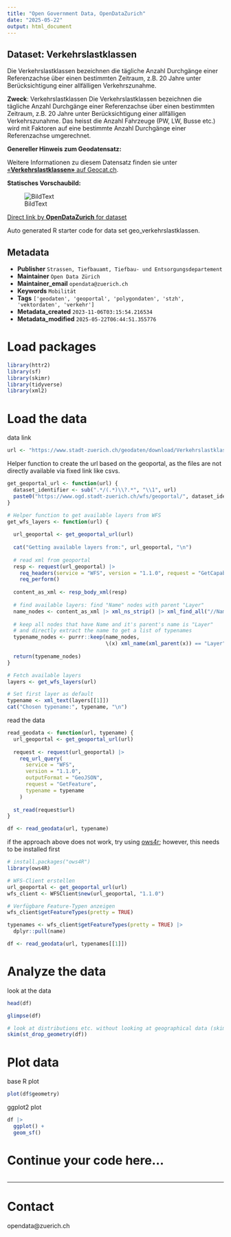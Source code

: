 ```yaml
---
title: "Open Government Data, OpenDataZurich"
date: "2025-05-22"
output: html_document
---
```


## Dataset: Verkehrslastklassen

Die Verkehrslastklassen bezeichnen die tägliche Anzahl Durchgänge einer Referenzachse über einen bestimmten Zeitraum, z.B. 20 Jahre unter Berücksichtigung einer allfälligen Verkehrszunahme. 

**Zweck**: Verkehrslastklassen
Die Verkehrslastklassen bezeichnen die tägliche Anzahl Durchgänge einer Referenzachse über einen bestimmten Zeitraum, z.B. 20 Jahre unter Berücksichtigung einer allfälligen Verkehrszunahme. 
Das heisst die Anzahl Fahrzeuge (PW, LW, Busse etc.) wird mit Faktoren auf eine bestimmte Anzahl Durchgänge einer Referenzachse umgerechnet.

**Genereller Hinweis zum Geodatensatz:**


Weitere Informationen zu diesem Datensatz finden sie unter [«**Verkehrslastklassen»** auf Geocat.ch](https://www.geocat.ch/geonetwork/srv/ger/catalog.search#/metadata/c3112883-e472-46d5-98a1-8388fbf6b001).				
			   

**Statisches Vorschaubild:**

![BildText](https://www.gis.stadt-zuerich.ch/zueriplan_docs/geocat/c3112883-e472-46d5-98a1-8388fbf6b001.png)



[Direct link by **OpenDataZurich** for dataset](https://data.stadt-zuerich.ch/dataset/geo_verkehrslastklassen)

Auto generated R starter code for data set geo_verkehrslastklassen.

## Metadata

- **Publisher** `Strassen, Tiefbauamt, Tiefbau- und Entsorgungsdepartement`
- **Maintainer** `Open Data Zürich`
- **Maintainer_email** `opendata@zuerich.ch`
- **Keywords** `Mobilität`
- **Tags** `['geodaten', 'geoportal', 'polygondaten', 'stzh', 'vektordaten', 'verkehr']`
- **Metadata_created** `2023-11-06T03:15:54.216534`
- **Metadata_modified** `2025-05-22T06:44:51.355776`


# Load packages

```r
library(httr2)
library(sf)
library(skimr)
library(tidyverse)
library(xml2)
```

# Load the data

data link
```r
url <- "https://www.stadt-zuerich.ch/geodaten/download/Verkehrslastklassen?format=geojson_link"
```


Helper function to create the url based on the geoportal, as the files are not directly available via fixed link like csvs.
```r
get_geoportal_url <- function(url) {
  dataset_identifier <- sub(".*/(.*)\\?.*", "\\1", url)
  paste0("https://www.ogd.stadt-zuerich.ch/wfs/geoportal/", dataset_identifier)
}
```

```r
# Helper function to get available layers from WFS
get_wfs_layers <- function(url) {
  
  url_geoportal <- get_geoportal_url(url)
  
  cat("Getting available layers from:", url_geoportal, "\n")
  
  # read xml from geoportal
  resp <- request(url_geoportal) |> 
    req_headers(service = "WFS", version = "1.1.0", request = "GetCapabilities") |> 
    req_perform()
  
  content_as_xml <- resp_body_xml(resp)
  
  # find available layers: find "Name" nodes with parent "Layer"
  name_nodes <- content_as_xml |> xml_ns_strip() |> xml_find_all("//Name")
  
  # keep all nodes that have Name and it's parent's name is "Layer"
  # and directly extract the name to get a list of typenames
  typename_nodes <- purrr::keep(name_nodes,
                                \(x) xml_name(xml_parent(x)) == "Layer")
  
  return(typename_nodes)
}

# Fetch available layers
layers <- get_wfs_layers(url)

# Set first layer as default
typename <- xml_text(layers[[1]])
cat("Chosen typename:", typename, "\n")
```

read the data
```r
read_geodata <- function(url, typename) {
  url_geoportal <- get_geoportal_url(url)
  
  request <- request(url_geoportal) |>
    req_url_query(
      service = "WFS",
      version = "1.1.0",
      outputFormat = "GeoJSON",
      request = "GetFeature",
      typename = typename
    )
  
  st_read(request$url)
}

df <- read_geodata(url, typename)
```

if the approach above does not work, try using [ows4r](https://eblondel.github.io/ows4R/); however, this needs to be installed first
```r
# install.packages("ows4R")
library(ows4R)

# WFS-Client erstellen
url_geoportal <- get_geoportal_url(url)
wfs_client <- WFSClient$new(url_geoportal, "1.1.0")

# Verfügbare Feature-Typen anzeigen
wfs_client$getFeatureTypes(pretty = TRUE)

typenames <- wfs_client$getFeatureTypes(pretty = TRUE) |> 
  dplyr::pull(name)

df <- read_geodata(url, typenames[[1]])
```

# Analyze the data

look at the data
```r
head(df)
```

```r
glimpse(df)
```

```r
# look at distributions etc. without looking at geographical data (skim cannot deal with geometries)
skim(st_drop_geometry(df))
```

# Plot data

base R plot
```r
plot(df$geometry)
```

ggplot2 plot
```r
df |>
  ggplot() +
  geom_sf()
```

# Continue your code here...

```r

```

------------------------------------------------------------------------

# Contact

opendata@zuerich.ch
